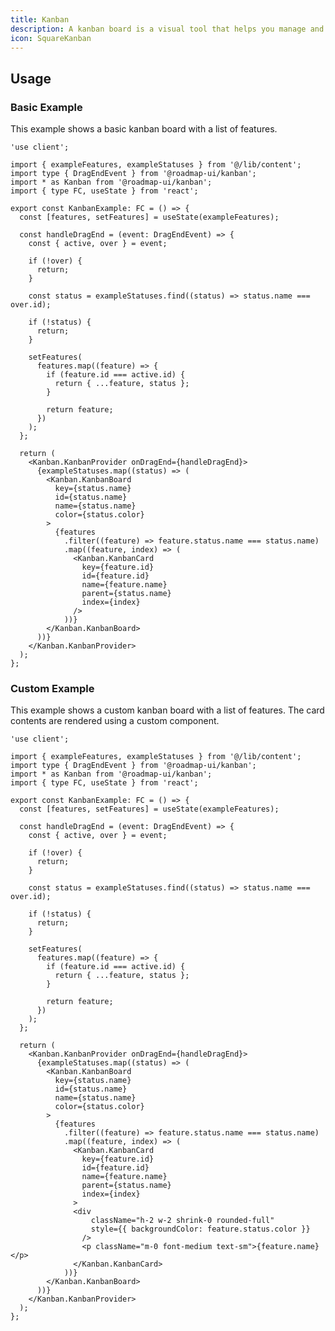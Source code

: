 ```yaml
---
title: Kanban
description: A kanban board is a visual tool that helps you manage and visualize your work. It is a board with columns, and each column represents a status, e.g. "Backlog", "In Progress", "Done".
icon: SquareKanban
---
```


<div className="not-prose w-full">
  <Kanban.Basic />
</div>

## Usage

### Basic Example

This example shows a basic kanban board with a list of features.

<div className="not-prose w-full">
  <Kanban.Basic />
</div>

```tsx
'use client';

import { exampleFeatures, exampleStatuses } from '@/lib/content';
import type { DragEndEvent } from '@roadmap-ui/kanban';
import * as Kanban from '@roadmap-ui/kanban';
import { type FC, useState } from 'react';

export const KanbanExample: FC = () => {
  const [features, setFeatures] = useState(exampleFeatures);

  const handleDragEnd = (event: DragEndEvent) => {
    const { active, over } = event;

    if (!over) {
      return;
    }

    const status = exampleStatuses.find((status) => status.name === over.id);

    if (!status) {
      return;
    }

    setFeatures(
      features.map((feature) => {
        if (feature.id === active.id) {
          return { ...feature, status };
        }

        return feature;
      })
    );
  };

  return (
    <Kanban.KanbanProvider onDragEnd={handleDragEnd}>
      {exampleStatuses.map((status) => (
        <Kanban.KanbanBoard
          key={status.name}
          id={status.name}
          name={status.name}
          color={status.color}
        >
          {features
            .filter((feature) => feature.status.name === status.name)
            .map((feature, index) => (
              <Kanban.KanbanCard
                key={feature.id}
                id={feature.id}
                name={feature.name}
                parent={status.name}
                index={index}
              />
            ))}
        </Kanban.KanbanBoard>
      ))}
    </Kanban.KanbanProvider>
  );
};
```

### Custom Example

This example shows a custom kanban board with a list of features. The card contents are rendered using a custom component.

<div className="not-prose w-full">
  <Kanban.Custom />
</div>

```tsx
'use client';

import { exampleFeatures, exampleStatuses } from '@/lib/content';
import type { DragEndEvent } from '@roadmap-ui/kanban';
import * as Kanban from '@roadmap-ui/kanban';
import { type FC, useState } from 'react';

export const KanbanExample: FC = () => {
  const [features, setFeatures] = useState(exampleFeatures);

  const handleDragEnd = (event: DragEndEvent) => {
    const { active, over } = event;

    if (!over) {
      return;
    }

    const status = exampleStatuses.find((status) => status.name === over.id);

    if (!status) {
      return;
    }

    setFeatures(
      features.map((feature) => {
        if (feature.id === active.id) {
          return { ...feature, status };
        }

        return feature;
      })
    );
  };

  return (
    <Kanban.KanbanProvider onDragEnd={handleDragEnd}>
      {exampleStatuses.map((status) => (
        <Kanban.KanbanBoard
          key={status.name}
          id={status.name}
          name={status.name}
          color={status.color}
        >
          {features
            .filter((feature) => feature.status.name === status.name)
            .map((feature, index) => (
              <Kanban.KanbanCard
                key={feature.id}
                id={feature.id}
                name={feature.name}
                parent={status.name}
                index={index}
              >
              <div
                  className="h-2 w-2 shrink-0 rounded-full"
                  style={{ backgroundColor: feature.status.color }}
                />
                <p className="m-0 font-medium text-sm">{feature.name}</p>
              </Kanban.KanbanCard>
            ))}
        </Kanban.KanbanBoard>
      ))}
    </Kanban.KanbanProvider>
  );
};
```
